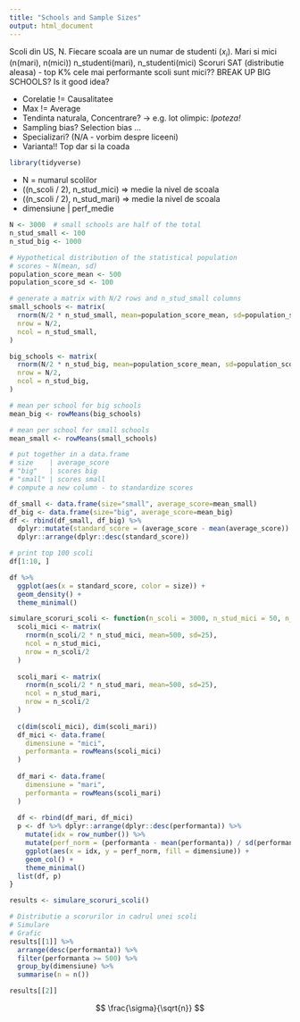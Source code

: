 ```yaml
---
title: "Schools and Sample Sizes"
output: html_document
---
```


Scoli din US, N. 
Fiecare scoala are un numar de studenti ($x_i$). Mari si mici (n(mari), n(mici))
n_studenti(mari), n_studenti(mici)
Scoruri SAT (distributie aleasa) - top K% cele mai performante scoli sunt mici??
BREAK UP BIG SCHOOLS? Is it good idea?

- Corelatie != Causalitatee
- Max != Average
- Tendinta naturala, Concentrare? -> e.g. lot olimpic: *Ipoteza!*
- Sampling bias? Selection bias ...
- Specializari? (N/A - vorbim despre liceeni)
- Varianta!! Top dar si la coada

```r
library(tidyverse)
```

- N = numarul scolilor
- ((n_scoli / 2), n_stud_mici) => medie la nivel de scoala
- ((n_scoli / 2), n_stud_mari) => medie la nivel de scoala
- dimensiune | perf_medie

```r
N <- 3000  # small schools are half of the total
n_stud_small <- 100
n_stud_big <- 1000

# Hypothetical distribution of the statistical population
# scores ~ N(mean, sd)
population_score_mean <- 500
population_score_sd <- 100
```

```r
# generate a matrix with N/2 rows and n_stud_small columns
small_schools <- matrix(
  rnorm(N/2 * n_stud_small, mean=population_score_mean, sd=population_score_sd),
  nrow = N/2,
  ncol = n_stud_small,
)

big_schools <- matrix(
  rnorm(N/2 * n_stud_big, mean=population_score_mean, sd=population_score_sd),
  nrow = N/2,
  ncol = n_stud_big,
)
```

```r
# mean per school for big schools
mean_big <- rowMeans(big_schools)

# mean per school for small schools
mean_small <- rowMeans(small_schools)

# put together in a data.frame
# size    | average_score
# "big"   | scores big
# "small" | scores small
# compute a new column - to standardize scores

df_small <- data.frame(size="small", average_score=mean_small)
df_big <- data.frame(size="big", average_score=mean_big)
df <- rbind(df_small, df_big) %>%
  dplyr::mutate(standard_score = (average_score - mean(average_score)) / sd(average_score)) %>%
  dplyr::arrange(dplyr::desc(standard_score))

# print top 100 scoli
df[1:10, ]
```

```r
df %>% 
  ggplot(aes(x = standard_score, color = size)) + 
  geom_density() + 
  theme_minimal()
```


```r
simulare_scoruri_scoli <- function(n_scoli = 3000, n_stud_mici = 50, n_stud_mari = 1000) {
  scoli_mici <- matrix(
    rnorm(n_scoli/2 * n_stud_mici, mean=500, sd=25),
    ncol = n_stud_mici,
    nrow = n_scoli/2
  )
  
  scoli_mari <- matrix(
    rnorm(n_scoli/2 * n_stud_mari, mean=500, sd=25),
    ncol = n_stud_mari,
    nrow = n_scoli/2
  )
  
  c(dim(scoli_mici), dim(scoli_mari))
  df_mici <- data.frame(
    dimensiune = "mici", 
    performanta = rowMeans(scoli_mici)
  )
  
  df_mari <- data.frame(
    dimensiune = "mari",
    performanta = rowMeans(scoli_mari)
  )
  
  df <- rbind(df_mari, df_mici)
  p <- df %>% dplyr::arrange(dplyr::desc(performanta)) %>% 
    mutate(idx = row_number()) %>% 
    mutate(perf_norm = (performanta - mean(performanta)) / sd(performanta)) %>% 
    ggplot(aes(x = idx, y = perf_norm, fill = dimensiune)) + 
    geom_col() + 
    theme_minimal()
  list(df, p)
}

results <- simulare_scoruri_scoli()
```

```r
# Distributie a scorurilor in cadrul unei scoli 
# Simulare
# Grafic
results[[1]] %>%
  arrange(desc(performanta)) %>% 
  filter(performanta >= 500) %>% 
  group_by(dimensiune) %>% 
  summarise(n = n())

results[[2]]
```



$$
\frac{\sigma}{\sqrt{n}}
$$
